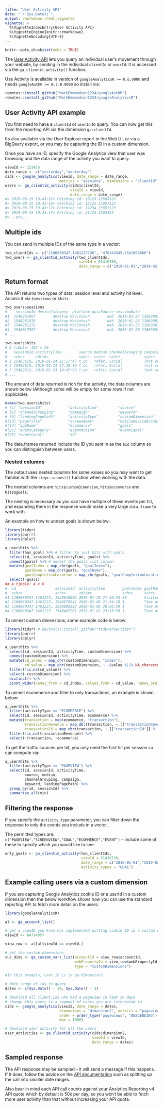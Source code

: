 ```yaml
---
title: "User Activity API"
date: "`r Sys.Date()`"
output: rmarkdown::html_vignette
vignette: >
  %\VignetteIndexEntry{User Activity API}
  %\VignetteEngine{knitr::rmarkdown}
  %\VignetteEncoding{UTF-8}
---
```


```r
knitr::opts_chunk$set(echo = TRUE)
```

The [User Activity API](https://developers.google.com/analytics/devguides/reporting/core/v4/rest/v4/userActivity/search) lets you query an individual user's movement through your website, by sending in the individual `clientId` or `userId`.  It is accessed via the `ga_clientid_activity()` function.

Use Activity is available in version of `googleAnalyticsR >= 0.6.9000` and needs `googleAuthR >= 0.7.0.9000` so install via:

```r
remotes::install_github("MarkEdmondson1234/googleAuthR")
remotes::install_github("MarkEdmondson1234/googleAnalyticsR")
```

## User Activity API example

You first need to have a `clientId` or `userId` to query.  You can now get this from the reporting API via the dimension `ga:clientId`.

Its also available via the User Explorer report in the Web UI, or via a BigQuery export, or you may be capturing the ID in a custom dimension.  

Once you have an ID, specify the Google Analytics view that user was browsing and the data range of the activity you want to query:

```r
viewId <- 123456
date_range <- c("yesterday","yesterday")
cids <- google_analytics(viewId, date_range = date_range, 
                         metrics = "sessions", dimensions = "clientId")
users <- ga_clientid_activity(cids$clientId,
                              viewId = viewId, 
                              date_range = date_range)
#> 2019-08-15 10:43:15> Fetching id: 19123.15505123
#> 2019-08-15 10:43:16> Fetching id: 12123.15657123
#> 2019-08-15 10:43:17> Fetching id: 11234.15657123
#> 2019-08-15 10:43:17> Fetching id: 21123.1565123
#> ..etc..
```

## Multiple ids

You can send in multiple IDs of the same type in a vector:

```r
two_clientIds <- c("1106980347.1461227730", "476443645.1541099566")
two_users <- ga_clientid_activity(two_clientIds,
                                  viewId = 81416156, 
                                  date_range = c("2019-01-01","2019-02-01"))
```

## Return format

The API returns two types of data: session level and activity hit level.  Access it via `$sessions` or `$hits`:

```r
two_users$sessions
#    sessionId deviceCategory  platform dataSource sessionDate                    id
#1  1548361067        desktop Macintosh        web  2019-01-24 1106980347.1461227730
#2  1548261976        desktop Macintosh        web  2019-01-23 1106980347.1461227730
#3  1548251272        desktop Macintosh        web  2019-01-23 1106980347.1461227730
#4  1548017997        desktop Macintosh        web  2019-01-20 1106980347.1461227730
# ...

two_users$hits
# A tibble: 102 x 26
#   sessionId activityTime        source medium channelGrouping campaign keyword hostname
#   <chr>     <dttm>              <chr>  <chr>  <chr>           <chr>    <chr>   <chr>   
# 1 15483610… 2019-01-24 21:17:47 t.co   refer… Social          (not se… (not s… code.ma…
# 2 15482619… 2019-01-23 17:46:16 t.co   refer… Social          (not se… (not s… code.ma…
# 3 15482512… 2019-01-23 14:47:52 t.co   refer… Social          (not se… (not s… code.ma…
# ...
```

The amount of data returned is rich for the activity, the data columns are shown below (Although some will be empty for some rows if not applicable).  

```r
names(two_users$hits)
# [1] "sessionId"            "activityTime"         "source"               "medium"              
# [5] "channelGrouping"      "campaign"             "keyword"              "hostname"            
# [9] "landingPagePath"      "activityType"         "customDimension"      "pagePath"            
#[13] "pageTitle"            "screenName"           "mobileDeviceBranding" "mobileDeviceModel"   
#[17] "appName"              "ecommerce"            "goals"                "has_goal"            
#[21] "eventCategory"        "eventAction"          "eventLabel"           "eventValue"          
#[25] "eventCount"           "id" 
```

The data.frames returned include the ID you sent in as the `$id` column so you can distinguish between users.

### Nested columns

The output uses nested columns for some values so you may want to get familiar with the `tidyr::unnest()` function when working with the data.

The nested columns are `hits$customDimension`, `hits$ecommerce` and `hits$goals`.

The nesting is necessary as you can have multiple of these events per hit, and expanding them in the response would make a very large `data.frame` to work with.

An example on how to unnest goals is shown below:

```r
library(tidyr)
library(purrr)
library(dplyr)

a_user$hits %>% 
  filter(has_goal) %>% # filter to just hits with goals
  select(id, sessionId, activityTime, goals) %>% 
  unnest(goals) %>% # unnest the goals list column
  mutate(goalIndex = map_chr(goals, "goalIndex"), 
         goalName = map_chr(goals, "goalName"), 
         goalCompletionLocation = map_chr(goals, "goalCompletionLocation")) %>%
  select(-goals)
## A tibble: 4 x 6
#  id                  sessionId  activityTime        goalIndex goalName           goalCompletionLocation                
#  <chr>               <chr>      <dttm>              <chr>     <chr>              <chr>                                 
#1 1106980347.1461227… 1548016803 2019-01-20 21:40:53 20        Visited over 4 pa… /googleAnalyticsR/articles/setup.html 
#2 1106980347.1461227… 1546979541 2019-01-08 21:34:18 1         Time over a minut… /googleAnalyticsR/articles/ganalytics…
#3 1106980347.1461227… 1546802623 2019-01-06 20:26:59 1         Time over a minut… /googleAnalyticsR/articles/v4.html    
#4 1106980347.1461227… 1546467261 2019-01-02 23:15:50 1         Time over a minut… /googleAnalyticsR/   
```

To unnest custom dimensions, some example code is below:

```r
library(tidyr) # devtools::install_github("tidyverse/tidyr")
library(purrr)
library(dplyr)

a_user$hits %>% 
  select(id, sessionId, activityTime, customDimension) %>% 
  unnest(customDimension) %>% 
  mutate(cd_index = map_chr(customDimension, "index"), 
         cd_value = map_chr(customDimension, ~ .$value %||% NA_character_)) %>%
  filter(!is.na(cd_value)) %>%
  select(-customDimension) %>%
  distinct() %>%
  pivot_wider(names_from = cd_index, values_from = cd_value, names_prefix = "customDim")
```

To unnest ecommerce and filter to only transactions, an example is shown below:

```r
a_user$hits %>%
  filter(activityType == "ECOMMERCE") %>%
  select(id, sessionId, activityTime, ecommerce) %>%
  mutate(transaction = map(ecommerce, "transaction"),
         transactionRevenue = map_dbl(transaction, ~.[["transactionRevenue"]] %||% NA),
         transactionId = map_chr(transaction, ~.[["transactionId"]] %||% NA)) %>%
  filter(!is.na(transactionRevenue)) %>%
  select(-transaction, -ecommerce)
```

To get the traffic sources per hit, you only need the first hit per session so can compute via:

```r
a_user$hits %>%
  filter(activityType == "PAGEVIEW") %>%
  select(id, sessionId, activityTime, 
         source, medium, 
         channelGrouping, campaign, 
         keyword, landingPagePath) %>%
  group_by(id, sessionId) %>%
  summarise_all(min)
```

## Filtering the response

If you specify the `activity_type` parameter, you can filter down the response to only the events you include in a vector.  

The permitted types are: `c("PAGEVIEW","SCREENVIEW","GOAL","ECOMMERCE","EVENT")` - include some of these to specify which you would like to see.

```r
only_goals <- ga_clientid_activity(two_clientIds,
                                   viewId = 81416156, 
                                   date_range = c("2019-01-01","2019-02-01"),
                                   activity_types = "GOAL")
```

## Example calling users via a custom dimension

If you are capturing Google Analytics cookie ID or a userId in a custom dimension then the below workflow shows how you can use the standard reporting API to fetch more detail on the users:

```r
library(googleAnalyticsR)

al <- ga_account_list()

# get a viewID you know has implemented putting cookie ID in a custom dimension
viewId <- 84714057

view_row <- al[al$viewId == viewId,]

# get the custom dimensions
cus_dims <- ga_custom_vars_list(accountId = view_row$accountId,
                                webPropertyId = view_row$webPropertyId,
                                type = "customDimensions")
                                
#In this example, user.id is in ga:dimension2

# date range of ids to query
dates <- c(Sys.Date() - 30, Sys.Date() - 1)

# download all client.ids who had a pageview in last 30 days
# change this query to a segment of users you are interested in
cids <- google_analytics(viewId, date_range = dates,
                         dimensions = "dimension2", metrics = "pageviews",
                         order = order_type("pageviews", "DESCENDING"),
                         max = 1000)

# download user activity for all the users
user_activities <- ga_clientid_activity(cids$dimension2,
                                        viewId = viewId,
                                        date_range = dates)

```


## Sampled response

The API response may be sampled - it will send a message if this happens.  If it does, follow the advice on the [API documentation](https://developers.google.com/analytics/devguides/reporting/core/v4/user-reporting) such as splitting up the call into smaller date ranges. 

Also bear in mind each API call counts against your Analytics Reporting v4 API quota which by default is 50k per day, so you won't be able to fetch more user activity than that without increasing your API quota. 


